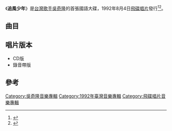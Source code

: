{{Album infobox | <!-- See Wikipedia:WikiProject_Albums -->
| Name        = 追風少年
| Type        = [[專輯|專輯]]
| Artist      = [[吳奇隆|吳奇隆]]
| Cover       = 
| Released    = 1992年8月4日
| Recorded    = 1992年<ref name="isrc">[http://isrc.ncl.edu.tw/music_view.aspx?item=1642 吳奇隆 / 追風少年 - 國際標準錄音錄影資料代碼查詢系統] ISRC. {{zh-tw}}</ref>
| Genre       = [[國語流行音樂|國語流行音樂]]
| Length      = 43分30秒
| Label       = [[飛碟唱片|飛碟唱片]]
| Last album  = 
| This album  = '''追風少年'''<br>（1992年）
| Next album  = [[追夢|追夢]]<br>（1993年）
}}

《'''追風少年'''》是[[台灣|台灣]][[歌手|歌手]][[吳奇隆|吳奇隆]]的首張國語大碟，1992年8月4日[[飛碟唱片|飛碟唱片]]發行<ref>{{Cite book|title=中国歌星成名金曲 包括香港 台湾地区|last=黄新华，何敏静，肖朝晶编著|first=|publisher=南昌：百花洲文艺出版社|year=1994.12|isbn=7-80579-567-3|location=|pages=543}}</ref><ref>{{Cite book|title=80年代的宝贝们|last=何从主编；杨国伟等摄影；右意达漫画|first=|publisher=南昌：二十一世纪出版社|year=2003.08|isbn=7-5391-2305-2|location=|pages=87}}</ref>。

==曲目==
{{tracklist
| headline = 
| total_length = 43:30
| title_width = 16%

| all_producer = [[李子恆|李子恆]]

| music_credits = yes
| music_width = 12%
| lyrics_credits = yes
| lyrics_width = 9%
| arranger_credits = yes
| arranger_width = 9%
| producer_credits = 
| producer_width = 9%
| longnote_column = yes

| title1 = 追風少年
| music1 = [[筒美京平|筒美京平]]
| lyrics1 = [[劉虞瑞|劉虞瑞]]
| arranger1 = [[何國杰|何國杰]]
| longnote1 = 第一主打歌<br>電影《[[逃學外傳|逃學外傳]]》主題曲<br>日本語版原曲為（1987年9月18日）[[近藤真彦|近藤真彦]]的[[泣いてみりゃいいじゃん|泣いてみりゃいいじゃん]]
| length1 = 3:44

| title2 = 祝你一路順風
| music2 = [[李子恆|李子恆]]
| lyrics2 = [[吳奇隆|吳奇隆]]
| arranger2 = 何國杰
| longnote2 = 第二主打歌<br>電影《[[逃學外傳|逃學外傳]]》插曲<br>粵語版本為[[倫永亮|倫永亮]]及[[李國祥|李國祥]]合唱的《總有你鼓勵》
| length2 = 4:12

| title3 = 用一顆真心還你的痴心
| music3 = [[林一平_(音樂人)|林一平]]
| lyrics3 = [[蔣東良|蔣東良]]
| arranger3 = [[Iskandar_Ismail|Iskandar Ismail]]
| longnote3 = 第三主打歌
| length3 = 4:50

| title4 = 你的微笑依然像新的一樣
| music4 = 李子恆
| lyrics4 = 李子恆
| arranger4 = 何國杰
| longnote4 = 
| length4 = 4:36

| title5 = 我相信永遠的愛情
| music5 = Iskandar Ismail
| lyrics5 = 蔣東良
| arranger5 = Iskandar Ismail
| longnote5 = 
| length5 = 4:33

| title6 = 放在心上
| music6 = [[林瓊瓏|林瓊瓏]]
| lyrics6 = [[宋文善|宋文善]]
| arranger6 = 何國杰
| longnote6 = 第四主打歌
| length6 = 3:40

| title7 = 只要你知道就好
| music7 = 李子恆
| lyrics7 = 李子恆
| arranger7 = 何國杰
| longnote7 = 第五主打歌
| length7 = 4:59

| title8 =  要你再愛我一點
| music8 = [[紀宏仁|紀宏仁]]
| lyrics8 = 劉虞瑞
| arranger8 = 何國杰
| longnote8 = 
| length8 = 4:28

| title9 = 思念就像一條河
| music9 = [[陳耀川|陳耀川]]
| lyrics9 = [[林美杏|林美杏]]<br>李子恆
| arranger9 = Iskandar Ismail
| longnote9 = 
| length9 = 4:42

| title10 = 追風少年
| note10 = 演奏曲
| music10 = 陳大力
| lyrics10 = 
| arranger10 = 何國杰
| longnote10 = 
| length10 = 3:46
}}

== 唱片版本 ==
*CD版
*錄音帶版

==參考==
{{reflist}}

{{吳奇隆}}
{{小虎隊 (台灣)}}
[[Category:吳奇隆音樂專輯|Category:吳奇隆音樂專輯]]
[[Category:1992年臺灣音樂專輯|Category:1992年臺灣音樂專輯]]
[[Category:飛碟唱片音樂專輯|Category:飛碟唱片音樂專輯]]